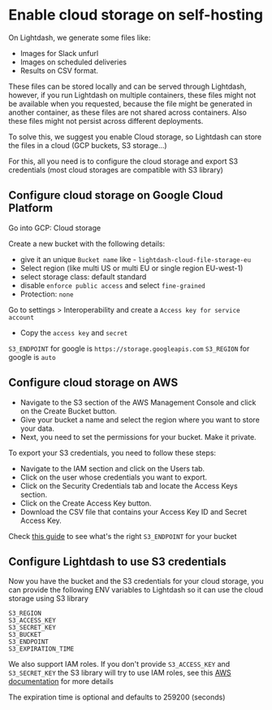 # Enable cloud storage on self-hosting

On Lightdash, we generate some files like: 

- Images for Slack unfurl 
- Images on scheduled deliveries
- Results on CSV format. 

These files can be stored locally and can be served through Lightdash,
however, if you run Lightdash on multiple containers, these files might not be available when you requested, 
because the file might be generated in another container, as these files are not shared across containers. 
Also these files might not persist across different deployments. 

To solve this, we suggest you enable Cloud storage, so Lightdash can store the files in a cloud (GCP buckets, S3 storage...)

For this, all you need is to configure the cloud storage and export S3 credentials (most cloud storages are compatible with S3 library)

## Configure cloud storage on Google Cloud Platform 


Go into GCP: Cloud storage 

Create a new bucket with the following details: 
- give it an unique `Bucket name` like - `lightdash-cloud-file-storage-eu`
- Select region (like multi US or multi EU or single region EU-west-1)
- select storage class: default standard
- disable `enforce public access` and select `fine-grained`
- Protection: `none`

Go to settings > Interoperability and create a `Access key for service account`

- Copy the `access key` and `secret`

`S3_ENDPOINT` for google is `https://storage.googleapis.com` 
`S3_REGION` for google is `auto`

## Configure cloud storage on AWS

- Navigate to the S3 section of the AWS Management Console and click on the Create Bucket button.
- Give your bucket a name and select the region where you want to store your data.
- Next, you need to set the permissions for your bucket. Make it  private.

To export your S3 credentials, you need to follow these steps:

- Navigate to the IAM section and click on the Users tab.
- Click on the user whose credentials you want to export.
- Click on the Security Credentials tab and locate the Access Keys section.
- Click on the Create Access Key button.
- Download the CSV file that contains your Access Key ID and Secret Access Key.

Check [this guide](https://docs.aws.amazon.com/general/latest/gr/s3.html) to see what's the right `S3_ENDPOINT` for your bucket 

## Configure Lightdash to use S3 credentials 

Now you have the bucket and the S3 credentials for your cloud storage, 
you can provide the following ENV variables to Lightdash so it can use the cloud storage using S3 library

```
S3_REGION
S3_ACCESS_KEY
S3_SECRET_KEY 
S3_BUCKET
S3_ENDPOINT
S3_EXPIRATION_TIME
```

We also support IAM roles. If you don't provide `S3_ACCESS_KEY` and `S3_SECRET_KEY` the S3 library will try to use IAM roles, 
see this [AWS documentation](https://docs.aws.amazon.com/sdk-for-javascript/v2/developer-guide/setting-credentials-node.html) for more details 

The expiration time is optional and defaults to 259200 (seconds)
